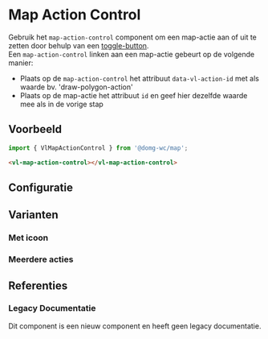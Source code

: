 
# Map Action Control

Gebruik het `map-action-control` component om een map-actie aan of uit te zetten door behulp van een [toggle-button](/docs/components-toggle-button--toggle-button-default).<br/>
Een `map-action-control` linken aan een map-actie gebeurt op de volgende manier:

-   Plaats op de `map-action-control` het attribuut `data-vl-action-id` met als waarde bv. 'draw-polygon-action'
-   Plaats op de map-actie het attribuut `id` en geef hier dezelfde waarde mee als in de vorige stap

## Voorbeeld

```js
import { VlMapActionControl } from '@domg-wc/map';
```

```html
<vl-map-action-control></vl-map-action-control>
```

<DocsStory id="map-controls-action-control--map-action-control-default" />

## Configuratie

<ArgsTable story={PRIMARY_STORY} />

## Varianten

### Met icoon

<DocsStory id="map-controls-action-control--map-action-control-icon" />

### Meerdere acties

<DocsStory id="map-controls-action-control--map-action-control-multiple" />

## Referenties

### Legacy Documentatie

Dit component is een nieuw component en heeft geen legacy documentatie.
